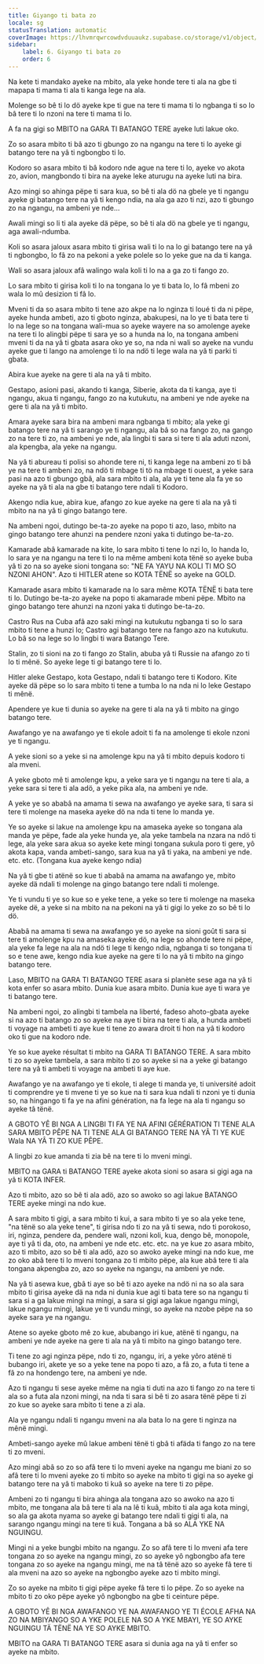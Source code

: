 ```yaml
---
title: Giyango ti bata zo
locale: sg
statusTranslation: automatic
coverImage: https://lhvmrqwrcowdvduuaukz.supabase.co/storage/v1/object/public/strapi-uploads/small_cover-educacion-fundamental.webp-2d51a7828a2b1309555be27f7e2a61a0.webp
sidebar:
    label: 6. Giyango ti bata zo
    order: 6
---
```

Na kete ti mandako ayeke na mbito, ala yeke honde tere ti ala na gbe ti mapapa ti mama ti ala ti kanga lege na ala.

Molenge so bê ti lo dö ayeke kpe ti gue na tere ti mama ti lo ngbanga ti so lo bâ tere ti lo nzoni na tere ti mama ti lo.

A fa na gigi so MBITO na GARA TI BATANGO TERE ayeke luti lakue oko.

Zo so asara mbito ti bâ azo ti gbungo zo na ngangu na tere ti lo ayeke gi batango tere na yâ ti ngbongbo ti lo.

Kodoro so asara mbito ti bâ kodoro nde ague na tere ti lo, ayeke vo akota zo, avion, mangbondo ti bira na ayeke leke aturugu na ayeke luti na bira.

Azo mingi so ahinga pëpe ti sara kua, so bê ti ala dö na gbele ye ti ngangu ayeke gi batango tere na yâ ti kengo ndia, na ala ga azo ti nzi, azo ti gbungo zo na ngangu, na ambeni ye nde...

Awali mingi so li ti ala ayeke dä pëpe, so bê ti ala dö na gbele ye ti ngangu, aga awali-ndumba.

Koli so asara jaloux asara mbito ti girisa wali ti lo na lo gi batango tere na yâ ti ngbongbo, lo fâ zo na pekoni a yeke polele so lo yeke gue na da ti kanga.

Wali so asara jaloux afâ walingo wala koli ti lo na a ga zo ti fango zo.

Lo sara mbito ti girisa koli ti lo na tongana lo ye ti bata lo, lo fâ mbeni zo wala lo mû desizion ti fâ lo.

Mveni ti da so asara mbito ti tene azo akpe na lo nginza ti loué ti da ni pëpe, ayeke hunda ambeti, azo ti gboto nginza, abakupesi, na lo ye ti bata tere ti lo na lege so na tongana wali-mua so ayeke wayere na so amolenge ayeke na tere ti lo alingbi pëpe ti sara ye so a hunda na lo, na tongana ambeni mveni ti da na yâ ti gbata asara oko ye so, na nda ni wali so ayeke na vundu ayeke gue ti lango na amolenge ti lo na ndö ti lege wala na yâ ti parki ti gbata.

Abira kue ayeke na gere ti ala na yâ ti mbito.

Gestapo, asioni pasi, akando ti kanga, Siberie, akota da ti kanga, aye ti ngangu, akua ti ngangu, fango zo na kutukutu, na ambeni ye nde ayeke na gere ti ala na yâ ti mbito.

Amara ayeke sara bira na ambeni mara ngbanga ti mbito; ala yeke gi batango tere na yâ ti sarango ye ti ngangu, ala bâ so na fango zo, na gango zo na tere ti zo, na ambeni ye nde, ala lingbi ti sara si tere ti ala aduti nzoni, ala kpengba, ala yeke na ngangu.

Na yâ ti abureau ti polisi so ahonde tere ni, ti kanga lege na ambeni zo ti bâ ye na tere ti ambeni zo, na ndö ti mbage ti tö na mbage ti ouest, a yeke sara pasi na azo ti gbungo gbâ, ala sara mbito ti ala, ala ye ti tene ala fa ye so ayeke na yâ ti ala na gbe ti batango tere ndali ti Kodoro.

Akengo ndia kue, abira kue, afango zo kue ayeke na gere ti ala na yâ ti mbito na na yâ ti gingo batango tere.

Na ambeni ngoi, dutingo be-ta-zo ayeke na popo ti azo, laso, mbito na gingo batango tere ahunzi na pendere nzoni yaka ti dutingo be-ta-zo.

Kamarade abâ kamarade na kite, lo sara mbito ti tene lo nzi lo, lo handa lo, lo sara ye na ngangu na tere ti lo na même ambeni kota tënë so ayeke buba yâ ti zo na so ayeke sioni tongana so: "NE FA YAYU NA KOLI TI MO SO NZONI AHON". Azo ti HITLER atene so KOTA TËNË so ayeke na GOLD.

Kamarade asara mbito ti kamarade na lo sara même KOTA TËNË ti bata tere ti lo. Dutingo be-ta-zo ayeke na popo ti akamarade mbeni pëpe. Mbito na gingo batango tere ahunzi na nzoni yaka ti dutingo be-ta-zo.

Castro Rus na Cuba afâ azo saki mingi na kutukutu ngbanga ti so lo sara mbito ti tene a hunzi lo; Castro agi batango tere na fango azo na kutukutu. Lo bâ so na lege so lo lingbi ti wara Batango Tere.

Stalin, zo ti sioni na zo ti fango zo Stalin, abuba yâ ti Russie na afango zo ti lo ti mênë. So ayeke lege ti gi batango tere ti lo.

Hitler aleke Gestapo, kota Gestapo, ndali ti batango tere ti Kodoro. Kite ayeke dä pëpe so lo sara mbito ti tene a tumba lo na nda ni lo leke Gestapo ti mênë.

Apendere ye kue ti dunia so ayeke na gere ti ala na yâ ti mbito na gingo batango tere.

Awafango ye na awafango ye ti ekole adoit ti fa na amolenge ti ekole nzoni ye ti ngangu.

A yeke sioni so a yeke si na amolenge kpu na yâ ti mbito depuis kodoro ti ala mveni.

A yeke gboto mê ti amolenge kpu, a yeke sara ye ti ngangu na tere ti ala, a yeke sara si tere ti ala adö, a yeke pika ala, na ambeni ye nde.

A yeke ye so ababâ na amama ti sewa na awafango ye ayeke sara, ti sara si tere ti molenge na maseka ayeke dö na nda ti tene lo manda ye.

Ye so ayeke si lakue na amolenge kpu na amaseka ayeke so tongana ala manda ye pëpe, fade ala yeke hunda ye, ala yeke tambela na nzara na ndö ti lege, ala yeke sara akua so ayeke kete mingi tongana sukula poro ti gere, yô akota kapa, vanda ambeti-sango, sara kua na yâ ti yaka, na ambeni ye nde. etc. etc. (Tongana kua ayeke kengo ndia)

Na yâ ti gbe ti atënë so kue ti ababâ na amama na awafango ye, mbito ayeke dä ndali ti molenge na gingo batango tere ndali ti molenge.

Ye ti vundu ti ye so kue so e yeke tene, a yeke so tere ti molenge na maseka ayeke dë, a yeke si na mbito na na pekoni na yâ ti gigi lo yeke zo so bê ti lo dö.

Ababâ na amama ti sewa na awafango ye so ayeke na sioni goût ti sara si tere ti amolenge kpu na amaseka ayeke dö, na lege so ahonde tere ni pëpe, ala yeke fa lege na ala na ndö ti lege ti kengo ndia, ngbanga ti so tongana ti so e tene awe, kengo ndia kue ayeke na gere ti lo na yâ ti mbito na gingo batango tere.

Laso, MBITO na GARA TI BATANGO TERE asara si planète sese aga na yâ ti kota enfer so asara mbito. Dunia kue asara mbito. Dunia kue aye ti wara ye ti batango tere.

Na ambeni ngoi, zo alingbi ti tambela na liberté, fadeso ahoto-gbata ayeke si na azo ti batango zo so ayeke na aye ti bira na tere ti ala, a hunda ambeti ti voyage na ambeti ti aye kue ti tene zo awara droit ti hon na yâ ti kodoro oko ti gue na kodoro nde.

Ye so kue ayeke résultat ti mbito na GARA TI BATANGO TERE. A sara mbito ti zo so ayeke tambela, a sara mbito ti zo so ayeke si na a yeke gi batango tere na yâ ti ambeti ti voyage na ambeti ti aye kue.

Awafango ye na awafango ye ti ekole, ti alege ti manda ye, ti université adoit ti comprendre ye ti mvene ti ye so kue na ti sara kua ndali ti nzoni ye ti dunia so, na hingango ti fa ye na afini génération, na fa lege na ala ti ngangu so ayeke tâ tënë.

A GBOTO YÊ BI NGA A LINGBI TI FA YE NA AFINI GÉRÉRATION TI TENE ALA SARA MBITO PÊPE NA TI TENE ALA GI BATANGO TERE NA YÂ TI YE KUE Wala NA YÂ TI ZO KUE PÊPE.

A lingbi zo kue amanda ti zia bê na tere ti lo mveni mingi.

MBITO na GARA ti BATANGO TERE ayeke akota sioni so asara si gigi aga na yâ ti KOTA INFER.

Azo ti mbito, azo so bê ti ala adö, azo so awoko so agi lakue BATANGO TERE ayeke mingi na ndo kue.

A sara mbito ti gigi, a sara mbito ti kui, a sara mbito ti ye so ala yeke tene, "na tënë so ala yeke tene", ti girisa ndo ti zo na yâ ti sewa, ndo ti porokoso, iri, nginza, pendere da, pendere wali, nzoni koli, kua, dengo bê, monopole, aye ti yâ ti da, oto, na ambeni ye nde etc. etc. etc. na ye kue zo asara mbito, azo ti mbito, azo so bê ti ala adö, azo so awoko ayeke mingi na ndo kue, me zo oko abâ tere ti lo mveni tongana zo ti mbito pëpe, ala kue abâ tere ti ala tongana akpengba zo, azo so ayeke na ngangu, na ambeni ye nde.

Na yâ ti asewa kue, gbâ ti aye so bê ti azo ayeke na ndö ni na so ala sara mbito ti girisa ayeke dä na nda ni dunia kue agi ti bata tere so na ngangu ti sara si a ga lakue mingi na mingi, a sara si gigi aga lakue ngangu mingi, lakue ngangu mingi, lakue ye ti vundu mingi, so ayeke na nzobe pëpe na so ayeke sara ye na ngangu.

Atene so ayeke gboto mê zo kue, abubango iri kue, atënë ti ngangu, na ambeni ye nde ayeke na gere ti ala na yâ ti mbito na gingo batango tere.

Ti tene zo agi nginza pëpe, ndo ti zo, ngangu, iri, a yeke yôro atënë ti bubango iri, akete ye so a yeke tene na popo ti azo, a fâ zo, a futa ti tene a fâ zo na hondengo tere, na ambeni ye nde.

Azo ti ngangu ti sese ayeke même na ngia ti duti na azo ti fango zo na tere ti ala so a futa ala nzoni mingi, na nda ti sara si bê ti zo asara tënë pëpe ti zi zo kue so ayeke sara mbito ti tene a zi ala.

Ala ye ngangu ndali ti ngangu mveni na ala bata lo na gere ti nginza na mênë mingi.

Ambeti-sango ayeke mû lakue ambeni tënë ti gbâ ti afäda ti fango zo na tere ti zo mveni.

Azo mingi abâ so zo so afâ tere ti lo mveni ayeke na ngangu me biani zo so afâ tere ti lo mveni ayeke zo ti mbito so ayeke na mbito ti gigi na so ayeke gi batango tere na yâ ti maboko ti kuâ so ayeke na tere ti zo pëpe.

Ambeni zo ti ngangu ti bira ahinga ala tongana azo so awoko na azo ti mbito, me tongana ala bâ tere ti ala na lê ti kuâ, mbito ti ala aga kota mingi, so ala ga akota nyama so ayeke gi batango tere ndali ti gigi ti ala, na sarango ngangu mingi na tere ti kuâ. Tongana a bâ so ALA YKE NA NGUINGU.

Mingi ni a yeke bungbi mbito na ngangu. Zo so afâ tere ti lo mveni afa tere tongana zo so ayeke na ngangu mingi, zo so ayeke yô ngbongbo afa tere tongana zo so ayeke na ngangu mingi, me na tâ tënë azo so ayeke fâ tere ti ala mveni na azo so ayeke na ngbongbo ayeke azo ti mbito mingi.

Zo so ayeke na mbito ti gigi pëpe ayeke fâ tere ti lo pëpe. Zo so ayeke na mbito ti zo oko pëpe ayeke yô ngbongbo na gbe ti ceinture pëpe.

A GBOTO YÊ BI NGA AWAFANGO YE NA AWAFANGO YE TI ÉCOLE AFHA NA ZO NA MBIYANGO SO A YKE POLELE NA SO A YKE MBAYI, YE SO AYKE NGUINGU TÄ TËNË NA YE SO AYKE MBITO.

MBITO na GARA TI BATANGO TERE asara si dunia aga na yâ ti enfer so ayeke na mbito.

